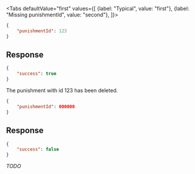 <Tabs
    defaultValue="first"
    values={[
        {label: "Typical", value: "first"},
        {label: "Missing punishmentId", value: "second"},
    ]}>
<TabItem value="first">

```json
{
    "punishmentId": 123
}
```

## Response

```json
{
    "success": true
}
```

The punishment with id 123 has been deleted.

</TabItem>
<TabItem value="second">

```json
{
    "punishmentId": 000000
}
```

## Response

```json
{
    "success": false
}
```

*TODO*

</TabItem>
</Tabs>
